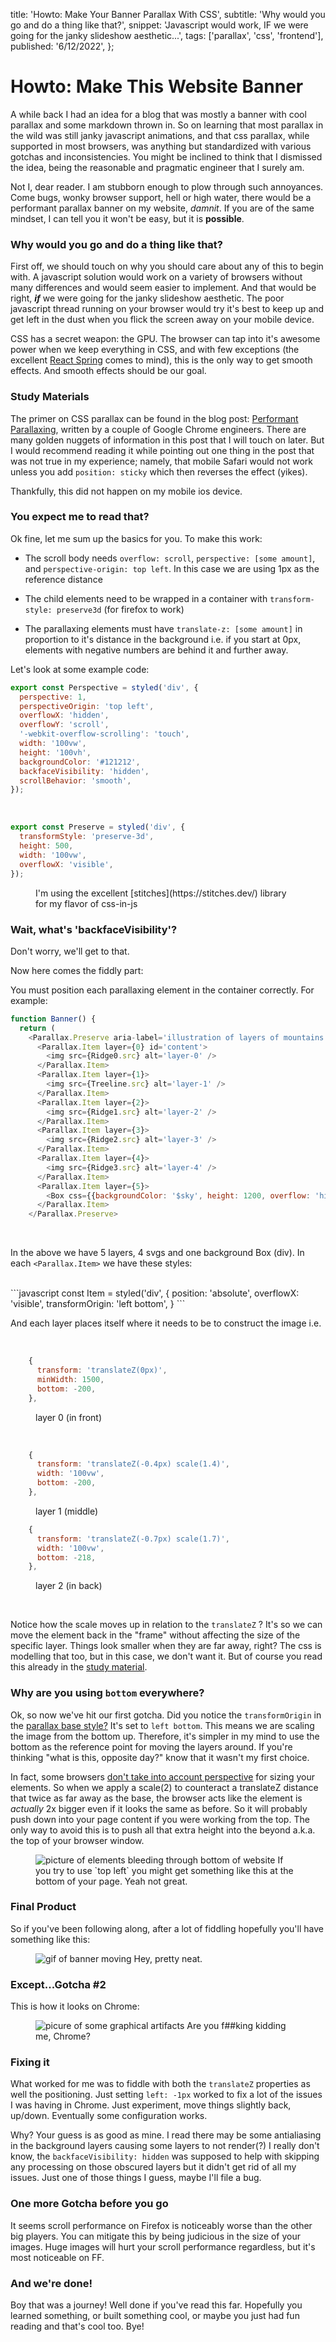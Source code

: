   title: 'Howto: Make Your Banner Parallax With CSS',
  subtitle: 'Why would you go and do a thing like that?',
  snippet: 'Javascript would work, IF we were going for the janky slideshow aesthetic...',
  tags: ['parallax', 'css', 'frontend'],
  published: '6/12/2022',
};


# Howto: Make This Website Banner

A while back I had an idea for a blog that was mostly a banner with cool parallax and some markdown thrown in.
So on learning that most parallax in the wild was still janky javascript animations,
and that css parallax, while supported in most browsers, was anything but standardized with various gotchas and inconsistencies.
You might be inclined to think that I dismissed the idea, being the reasonable and pragmatic engineer that I surely am.

Not I, dear reader. I am stubborn enough to plow through such annoyances. Come bugs, wonky browser support, hell or high water, there would be a
performant parallax banner on my website, _damnit_. If you are of the same mindset, I can tell you it won't be easy, but it is **possible**.

### Why would you go and do a thing like that?

First off, we should touch on why you should care about any of this to begin with. A javascript solution would work on a variety of browsers without
many differences and would seem easier to implement. And that would be right, **_if_** we were going for the janky slideshow aesthetic.
The poor javascript thread running on your browser would try it's best to keep up and get left in the dust when you flick the screen away on your mobile device.

CSS has a secret weapon: the GPU. The browser can tap into it's awesome power when we keep everything in CSS, and with few exceptions
(the excellent [React Spring](https://react-spring.io/) comes to mind), this is the only way to get smooth effects. And smooth effects should be our goal.

### Study Materials

The primer on CSS parallax can be found in the blog post: [Performant Parallaxing](https://developer.chrome.com/blog/performant-parallaxing/),
written by a couple of Google Chrome engineers. There are many golden nuggets of information in this post that I will touch on later. But I would
recommend reading it while pointing out one thing in the post that was not true in my experience; namely, that mobile Safari would not work unless you add `position: sticky`
which then reverses the effect (yikes).

Thankfully, this did not happen on my mobile ios device.

### You expect me to read that?

Ok fine, let me sum up the basics for you. To make this work:

- The scroll body needs `overflow: scroll`, `perspective: [some amount]`, and `perspective-origin: top left`.
  In this case we are using 1px as the reference distance

- The child elements need to be wrapped in a container with `transform-style: preserve3d` (for firefox to work)

- The parallaxing elements must have `translate-z: [some amount]` in proportion to it's distance in the background i.e. if you start at 0px, elements with negative numbers are behind it and further away.

Let's look at some example code:

```javascript
export const Perspective = styled('div', {
  perspective: 1,
  perspectiveOrigin: 'top left',
  overflowX: 'hidden',
  overflowY: 'scroll',
  '-webkit-overflow-scrolling': 'touch',
  width: '100vw',
  height: '100vh',
  backgroundColor: '#121212',
  backfaceVisibility: 'hidden',
  scrollBehavior: 'smooth',
});
```

<br />

```javascript
export const Preserve = styled('div', {
  transformStyle: 'preserve-3d',
  height: 500,
  width: '100vw',
  overflowX: 'visible',
});
```

<figure>
  I'm using the excellent [stitches](https://stitches.dev/) library for my flavor of css-in-js
</figure>

### Wait, what's 'backfaceVisibility'?

Don't worry, we'll get to that.

Now here comes the fiddly part:

You must position each parallaxing element in the container correctly. For example:

```javascript
function Banner() {
  return (
    <Parallax.Preserve aria-label='illustration of layers of mountains in the distance, trees are in the foreground, the perspective shifts as you move down the page'>
      <Parallax.Item layer={0} id='content'>
        <img src={Ridge0.src} alt='layer-0' />
      </Parallax.Item>
      <Parallax.Item layer={1}>
        <img src={Treeline.src} alt='layer-1' />
      </Parallax.Item>
      <Parallax.Item layer={2}>
        <img src={Ridge1.src} alt='layer-2' />
      </Parallax.Item>
      <Parallax.Item layer={3}>
        <img src={Ridge2.src} alt='layer-3' />
      </Parallax.Item>
      <Parallax.Item layer={4}>
        <img src={Ridge3.src} alt='layer-4' />
      </Parallax.Item>
      <Parallax.Item layer={5}>
        <Box css={{backgroundColor: '$sky', height: 1200, overflow: 'hidden'}} />
      </Parallax.Item>
    </Parallax.Preserve>
```

<br />

In the above we have 5 layers, 4 svgs and one background Box (div). In each `<Parallax.Item>` we have these styles:

<br />

<div id='parallax-styles' />
```javascript
  const Item = styled('div', {
    position: 'absolute',
    overflowX: 'visible',
    transformOrigin: 'left bottom',
  }
```

<br />

And each layer places itself where it needs to be to construct the image i.e.

<br />

```javascript
    {
      transform: 'translateZ(0px)',
      minWidth: 1500,
      bottom: -200,
    },
```

<figure>layer 0 (in front)</figure>

<br />

```javascript
    {
      transform: 'translateZ(-0.4px) scale(1.4)',
      width: '100vw',
      bottom: -200,
    },
```

<figure>layer 1 (middle)</figure>

```javascript
    {
      transform: 'translateZ(-0.7px) scale(1.7)',
      width: '100vw',
      bottom: -218,
    },
```

<figure>layer 2 (in back)</figure>

<br />

Notice how the scale moves up in relation to the `translateZ` ?
It's so we can move the element back in the "frame" without affecting the size of the specific layer.
Things look smaller when they are far away, right? The css is modelling that too, but in this case, we don't want it.
But of course you read this already in the [study material](https://developer.chrome.com/blog/performant-parallaxing/#adjusting-scale-for-perspective).

### Why are you using `bottom` everywhere?

Ok, so now we've hit our first gotcha.
Did you notice the `transformOrigin` in the [parallax base style?](#parallax-styles)
It's set to `left bottom`. This means we are scaling the image from the bottom up. Therefore, it's simpler in my mind to use
the bottom as the reference point for moving the layers around. If you're thinking "what is this, opposite day?" know that it
wasn't my first choice.

In fact, some browsers [don't take into account perspective](https://developer.chrome.com/blog/performant-parallaxing/#assorted-bugs-and-workarounds)
for sizing your elements. So when we apply a scale(2) to counteract a translateZ distance that twice as far away as the base,
the browser acts like the element is _actually_ 2x bigger even if it looks the same as before.
So it will probably push down into your page content if you were working from the top.
The only way to avoid this is to push all that extra height into the beyond a.k.a. the top of your browser window.

<figure>
  <Image
    placeholder='blur'
    width={290}
    height={80}
    quality={10}
    layout='responsive'
    src={MangledBottom}
    alt='picture of elements bleeding through bottom of website'
  />
  If you try to use `top left` you might get something like this at the bottom of your page. Yeah not
  great.
</figure>

### Final Product

So if you've been following along, after a lot of fiddling hopefully you'll have something like this:

<figure style={{width: '50%'}}>
  <Image
    unoptimized={true}
    width={300}
    height={600}
    quality={95}
    src={Recording}
    alt='gif of banner moving'
  />
  Hey, pretty neat.
</figure>

### Except...Gotcha #2

This is how it looks on Chrome:

<figure>
  <Image
    placeholder='blur'
    width={264}
    height={159}
    quality={75}
    layout='responsive'
    src={Artifacts}
    alt='picure of some graphical artifacts'
  />
  Are you f##king kidding me, Chrome?
</figure>

### Fixing it

What worked for me was to fiddle with both the `translateZ` properties as well the positioning.
Just setting `left: -1px` worked to fix a lot of the issues I was having in Chrome. Just experiment, move things slightly back, up/down.
Eventually some configuration works.

Why? Your guess is as good as mine. I read there may be some antialiasing in the background layers causing some layers to not render(?)
I really don't know, the `backfaceVisibility: hidden` was supposed to help with skipping any processing on those obscured layers
but it didn't get rid of all my issues. Just one of those things I guess, maybe I'll file a bug.

### One more Gotcha before you go

It seems scroll performance on Firefox is noticeably worse than the other big players. You can mitigate this by being judicious
in the size of your images. Huge images will hurt your scroll performance regardless, but it's most noticeable on FF.

### And we're done!

Boy that was a journey! Well done if you've read this far. Hopefully you learned something, or built something cool,
or maybe you just had fun reading and that's cool too. Bye!
